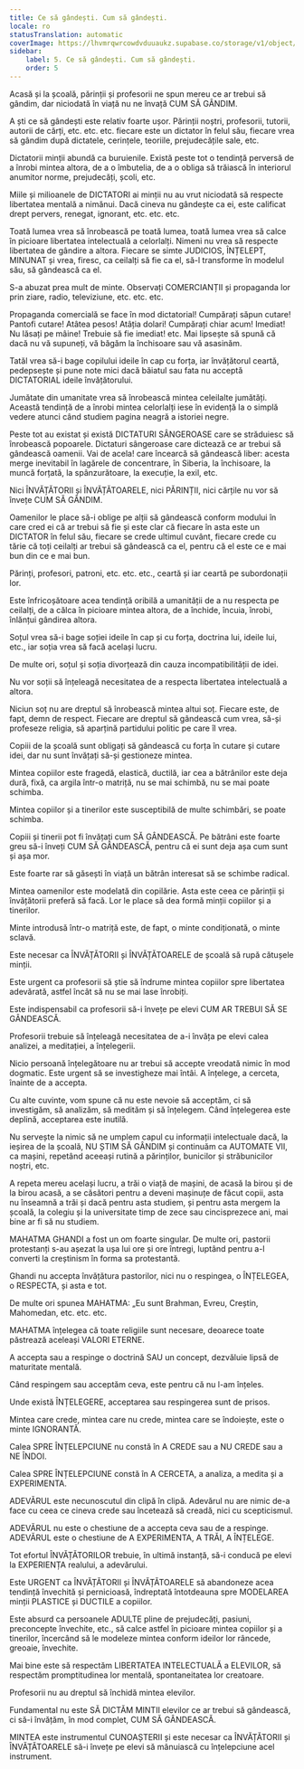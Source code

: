 ```yaml
---
title: Ce să gândești. Cum să gândești.
locale: ro
statusTranslation: automatic
coverImage: https://lhvmrqwrcowdvduuaukz.supabase.co/storage/v1/object/public/strapi-uploads/small_cover-educacion-fundamental.webp-2d51a7828a2b1309555be27f7e2a61a0.webp
sidebar:
    label: 5. Ce să gândești. Cum să gândești.
    order: 5
---
```

Acasă și la școală, părinții și profesorii ne spun mereu ce ar trebui să gândim, dar niciodată în viață nu ne învață CUM SĂ GÂNDIM.

A ști ce să gândești este relativ foarte ușor. Părinții noștri, profesorii, tutorii, autorii de cărți, etc. etc. etc. fiecare este un dictator în felul său, fiecare vrea să gândim după dictatele, cerințele, teoriile, prejudecățile sale, etc.

Dictatorii minții abundă ca buruienile. Există peste tot o tendință perversă de a înrobi mintea altora, de a o îmbutelia, de a o obliga să trăiască în interiorul anumitor norme, prejudecăți, școli, etc.

Miile și milioanele de DICTATORI ai minții nu au vrut niciodată să respecte libertatea mentală a nimănui. Dacă cineva nu gândește ca ei, este calificat drept pervers, renegat, ignorant, etc. etc. etc.

Toată lumea vrea să înrobească pe toată lumea, toată lumea vrea să calce în picioare libertatea intelectuală a celorlalți. Nimeni nu vrea să respecte libertatea de gândire a altora. Fiecare se simte JUDICIOS, ÎNȚELEPT, MINUNAT și vrea, firesc, ca ceilalți să fie ca el, să-l transforme în modelul său, să gândească ca el.

S-a abuzat prea mult de minte. Observați COMERCIANȚII și propaganda lor prin ziare, radio, televiziune, etc. etc. etc.

Propaganda comercială se face în mod dictatorial! Cumpărați săpun cutare! Pantofi cutare! Atâtea pesos! Atâția dolari! Cumpărați chiar acum! Imediat! Nu lăsați pe mâine! Trebuie să fie imediat! etc. Mai lipsește să spună că dacă nu vă supuneți, vă băgăm la închisoare sau vă asasinăm.

Tatăl vrea să-i bage copilului ideile în cap cu forța, iar învățătorul ceartă, pedepsește și pune note mici dacă băiatul sau fata nu acceptă DICTATORIAL ideile învățătorului.

Jumătate din umanitate vrea să înrobească mintea celeilalte jumătăți. Această tendință de a înrobi mintea celorlalți iese în evidență la o simplă vedere atunci când studiem pagina neagră a istoriei negre.

Peste tot au existat și există DICTATURI SÂNGEROASE care se străduiesc să înrobească popoarele. Dictaturi sângeroase care dictează ce ar trebui să gândească oamenii. Vai de acela! care încearcă să gândească liber: acesta merge inevitabil în lagărele de concentrare, în Siberia, la închisoare, la muncă forțată, la spânzurătoare, la execuție, la exil, etc.

Nici ÎNVĂȚĂTORII și ÎNVĂȚĂTOARELE, nici PĂRINȚII, nici cărțile nu vor să învețe CUM SĂ GÂNDIM.

Oamenilor le place să-i oblige pe alții să gândească conform modului în care cred ei că ar trebui să fie și este clar că fiecare în asta este un DICTATOR în felul său, fiecare se crede ultimul cuvânt, fiecare crede cu tărie că toți ceilalți ar trebui să gândească ca el, pentru că el este ce e mai bun din ce e mai bun.

Părinți, profesori, patroni, etc. etc. etc., ceartă și iar ceartă pe subordonații lor.

Este înfricoșătoare acea tendință oribilă a umanității de a nu respecta pe ceilalți, de a călca în picioare mintea altora, de a închide, încuia, înrobi, înlănțui gândirea altora.

Soțul vrea să-i bage soției ideile în cap și cu forța, doctrina lui, ideile lui, etc., iar soția vrea să facă același lucru.

De multe ori, soțul și soția divorțează din cauza incompatibilității de idei.

Nu vor soții să înțeleagă necesitatea de a respecta libertatea intelectuală a altora.

Niciun soț nu are dreptul să înrobească mintea altui soț. Fiecare este, de fapt, demn de respect. Fiecare are dreptul să gândească cum vrea, să-și profeseze religia, să aparțină partidului politic pe care îl vrea.

Copiii de la școală sunt obligați să gândească cu forța în cutare și cutare idei, dar nu sunt învățați să-și gestioneze mintea.

Mintea copiilor este fragedă, elastică, ductilă, iar cea a bătrânilor este deja dură, fixă, ca argila într-o matriță, nu se mai schimbă, nu se mai poate schimba.

Mintea copiilor și a tinerilor este susceptibilă de multe schimbări, se poate schimba.

Copiii și tinerii pot fi învățați cum SĂ GÂNDEASCĂ. Pe bătrâni este foarte greu să-i înveți CUM SĂ GÂNDEASCĂ, pentru că ei sunt deja așa cum sunt și așa mor.

Este foarte rar să găsești în viață un bătrân interesat să se schimbe radical.

Mintea oamenilor este modelată din copilărie. Asta este ceea ce părinții și învățătorii preferă să facă. Lor le place să dea formă minții copiilor și a tinerilor.

Minte introdusă într-o matriță este, de fapt, o minte condiționată, o minte sclavă.

Este necesar ca ÎNVĂȚĂTORII și ÎNVĂȚĂTOARELE de școală să rupă cătușele minții.

Este urgent ca profesorii să știe să îndrume mintea copiilor spre libertatea adevărată, astfel încât să nu se mai lase înrobiți.

Este indispensabil ca profesorii să-i învețe pe elevi CUM AR TREBUI SĂ SE GÂNDEASCĂ.

Profesorii trebuie să înțeleagă necesitatea de a-i învăța pe elevi calea analizei, a meditației, a înțelegerii.

Nicio persoană înțelegătoare nu ar trebui să accepte vreodată nimic în mod dogmatic. Este urgent să se investigheze mai întâi. A înțelege, a cerceta, înainte de a accepta.

Cu alte cuvinte, vom spune că nu este nevoie să acceptăm, ci să investigăm, să analizăm, să medităm și să înțelegem. Când înțelegerea este deplină, acceptarea este inutilă.

Nu servește la nimic să ne umplem capul cu informații intelectuale dacă, la ieșirea de la școală, NU ȘTIM SĂ GÂNDIM și continuăm ca AUTOMATE VII, ca mașini, repetând aceeași rutină a părinților, bunicilor și străbunicilor noștri, etc.

A repeta mereu același lucru, a trăi o viață de mașini, de acasă la birou și de la birou acasă, a se căsători pentru a deveni mașinuțe de făcut copii, asta nu înseamnă a trăi și dacă pentru asta studiem, și pentru asta mergem la școală, la colegiu și la universitate timp de zece sau cincisprezece ani, mai bine ar fi să nu studiem.

MAHATMA GHANDI a fost un om foarte singular. De multe ori, pastorii protestanți s-au așezat la ușa lui ore și ore întregi, luptând pentru a-l converti la creștinism în forma sa protestantă.

Ghandi nu accepta învățătura pastorilor, nici nu o respingea, o ÎNȚELEGEA, o RESPECTA, și asta e tot.

De multe ori spunea MAHATMA: „Eu sunt Brahman, Evreu, Creștin, Mahomedan, etc. etc. etc.

MAHATMA înțelegea că toate religiile sunt necesare, deoarece toate păstrează aceleași VALORI ETERNE.

A accepta sau a respinge o doctrină SAU un concept, dezvăluie lipsă de maturitate mentală.

Când respingem sau acceptăm ceva, este pentru că nu l-am înțeles.

Unde există ÎNȚELEGERE, acceptarea sau respingerea sunt de prisos.

Mintea care crede, mintea care nu crede, mintea care se îndoiește, este o minte IGNORANTĂ.

Calea SPRE ÎNȚELEPCIUNE nu constă în A CREDE sau a NU CREDE sau a NE ÎNDOI.

Calea SPRE ÎNȚELEPCIUNE constă în A CERCETA, a analiza, a medita și a EXPERIMENTA.

ADEVĂRUL este necunoscutul din clipă în clipă. Adevărul nu are nimic de-a face cu ceea ce cineva crede sau încetează să creadă, nici cu scepticismul.

ADEVĂRUL nu este o chestiune de a accepta ceva sau de a respinge. ADEVĂRUL este o chestiune de A EXPERIMENTA, A TRĂI, A ÎNȚELEGE.

Tot efortul ÎNVĂȚĂTORILOR trebuie, în ultimă instanță, să-i conducă pe elevi la EXPERIENȚA realului, a adevărului.

Este URGENT ca ÎNVĂȚĂTORII și ÎNVĂȚĂTOARELE să abandoneze acea tendință învechită și pernicioasă, îndreptată întotdeauna spre MODELAREA minții PLASTICE și DUCTILE a copiilor.

Este absurd ca persoanele ADULTE pline de prejudecăți, pasiuni, preconcepte învechite, etc., să calce astfel în picioare mintea copiilor și a tinerilor, încercând să le modeleze mintea conform ideilor lor râncede, greoaie, învechite.

Mai bine este să respectăm LIBERTATEA INTELECTUALĂ a ELEVILOR, să respectăm promptitudinea lor mentală, spontaneitatea lor creatoare.

Profesorii nu au dreptul să închidă mintea elevilor.

Fundamental nu este SĂ DICTĂM MINTII elevilor ce ar trebui să gândească, ci să-i învățăm, în mod complet, CUM SĂ GÂNDEASCĂ.

MINTEA este instrumentul CUNOAȘTERII și este necesar ca ÎNVĂȚĂTORII și ÎNVĂȚĂTOARELE să-i învețe pe elevi să mânuiască cu înțelepciune acel instrument.

